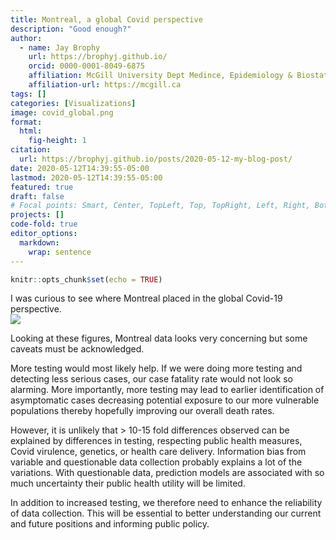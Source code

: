 ```yaml
---
title: Montreal, a global Covid perspective
description: "Good enough?"
author:
  - name: Jay Brophy
    url: https://brophyj.github.io/
    orcid: 0000-0001-8049-6875
    affiliation: McGill University Dept Medince, Epidemiology & Biostatistics
    affiliation-url: https://mcgill.ca 
tags: []
categories: [Visualizations]
image: covid_global.png
format: 
  html:
    fig-height: 1
citation: 
  url: https://brophyj.github.io/posts/2020-05-12-my-blog-post/ 
date: 2020-05-12T14:39:55-05:00
lastmod: 2020-05-12T14:39:55-05:00
featured: true
draft: false
# Focal points: Smart, Center, TopLeft, Top, TopRight, Left, Right, BottomLeft, Bottom, BottomRight.
projects: []
code-fold: true
editor_options: 
  markdown: 
    wrap: sentence
---
```



```r
knitr::opts_chunk$set(echo = TRUE)
```

I was curious to see where Montreal placed in the global Covid-19 perspective.   
![](covid_global.png)    

Looking at these figures, Montreal data looks very concerning but some caveats must be acknowledged.  

More testing would most likely help. If we were doing more testing and detecting less serious cases, our case fatality rate would not look so alarming. More importantly, more testing may lead to earlier identification of asymptomatic cases decreasing potential exposure to our more vulnerable populations thereby hopefully improving our overall death rates.     

However, it is unlikely that > 10-15 fold differences observed can be explained by differences in testing, respecting public health measures, Covid virulence, genetics, or health care delivery. Information bias from  variable and questionable data collection probably explains a lot of the variations. With questionable data, prediction models are associated with so much uncertainty their public health utility will be  limited.    

In addition to increased testing, we therefore need to enhance the reliability of data collection. This will be essential to better understanding our current and future positions and informing public policy.   

 
      
